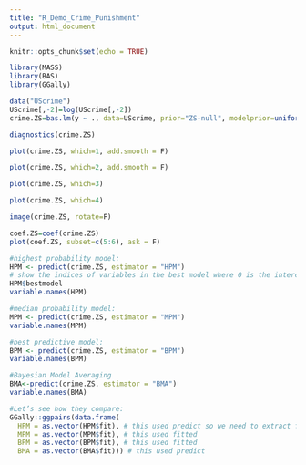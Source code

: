 ```yaml
---
title: "R_Demo_Crime_Punishment"
output: html_document
---
```


```r
knitr::opts_chunk$set(echo = TRUE)
```

```r
library(MASS)
library(BAS)
library(GGally)
```

```r
data("UScrime")
UScrime[,-2]=log(UScrime[,-2])
crime.ZS=bas.lm(y ~ ., data=UScrime, prior="ZS-null", modelprior=uniform(), method="MCMC")

```

```r
diagnostics(crime.ZS)

```

```r
plot(crime.ZS, which=1, add.smooth = F)

```

```r
plot(crime.ZS, which=2, add.smooth = F)

```

```r
plot(crime.ZS, which=3)

```

```r
plot(crime.ZS, which=4)

```

```r
image(crime.ZS, rotate=F)

```


```r
coef.ZS=coef(crime.ZS)
plot(coef.ZS, subset=c(5:6), ask = F)

```


```r
#highest probability model:
HPM <- predict(crime.ZS, estimator = "HPM")
# show the indices of variables in the best model where 0 is the intercept
HPM$bestmodel
variable.names(HPM)
```

```r
#median probability model:
MPM <- predict(crime.ZS, estimator = "MPM")
variable.names(MPM)
```

```r
#best predictive model:
BPM <- predict(crime.ZS, estimator = "BPM")
variable.names(BPM)
```

```r
#Bayesian Model Averaging  
BMA<-predict(crime.ZS, estimator = "BMA")
variable.names(BMA)
```

```r
#Let’s see how they compare:
GGally::ggpairs(data.frame(
  HPM = as.vector(HPM$fit), # this used predict so we need to extract fitted values
  MPM = as.vector(MPM$fit), # this used fitted
  BPM = as.vector(BPM$fit), # this used fitted
  BMA = as.vector(BMA$fit))) # this used predict
```











